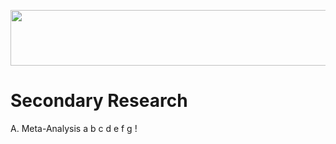 ![      ](images/S__13697072.jpg){width="866" height="89"}

# Secondary Research

A. Meta-Analysis a b c d e f g !
